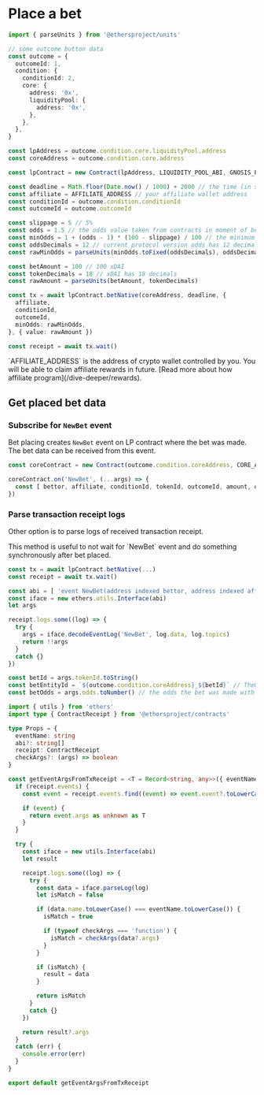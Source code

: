 
# Place a bet

```ts copy
import { parseUnits } from '@ethersproject/units'

// some outcome button data
const outcome = {
  outcomeId: 1,
  condition: {
    conditionId: 2,
    core: {
      address: '0x',
      liquidityPool: {
        address: '0x',
      },
    },
  },
}

const lpAddress = outcome.condition.core.liquidityPool.address
const coreAddress = outcome.condition.core.address

const lpContract = new Contract(lpAddress, LIQUIDITY_POOL_ABI, GNOSIS_PROVIDER)

const deadline = Math.floor(Date.now() / 1000) + 2000 // the time (in seconds) for which the transaction should be submitted
const affiliate = AFFILIATE_ADDRESS // your affiliate wallet address
const conditionId = outcome.condition.conditionId
const outcomeId = outcome.outcomeId

const slippage = 5 // 5%
const odds = 1.5 // the odds value taken from contracts in moment of bet placing
const minOdds = 1 + (odds - 1) * (100 - slippage) / 100 // the minimum value at which a bet should be made
const oddsDecimals = 12 // current protocol version odds has 12 decimals
const rawMinOdds = parseUnits(minOdds.toFixed(oddsDecimals), oddsDecimals)

const betAmount = 100 // 100 xDAI
const tokenDecimals = 18 // xDAI has 18 decimals
const rawAmount = parseUnits(betAmount, tokenDecimals)

const tx = await lpContract.betNative(coreAddress, deadline, {
  affiliate,
  conditionId,
  outcomeId,
  minOdds: rawMinOdds,
}, { value: rawAmount })

const receipt = await tx.wait()
```

<Callout type="info" emoji="ℹ️️">
  `AFFILIATE_ADDRESS` is the address of crypto wallet controlled by you. You will be able to claim affiliate rewards in future.
  [Read more about how affiliate program](/dive-deeper/rewards).
</Callout>


## Get placed bet data

### Subscribe for `NewBet` event

Bet placing creates `NewBet` event on LP contract where the bet was made. The bet data can be received from this event.

```ts copy
const coreContract = new Contract(outcome.condition.coreAddress, CORE_ABI, GNOSIS_PROVIDER)

coreContract.on('NewBet', (...args) => {
  const [ bettor, affiliate, conditionId, tokenId, outcomeId, amount, odds, funds ] = args
})
```

### Parse transaction receipt logs

Other option is to parse logs of received transaction receipt.

<Callout type="info" emoji="ℹ️️">
  This method is useful to not wait for `NewBet` event and do something synchronously after bet placed.
</Callout>

```ts copy
const tx = await lpContract.betNative(...)
const receipt = await tx.wait()

const abi = [ 'event NewBet(address indexed bettor, address indexed affiliate, uint256 indexed conditionId, uint256 tokenId, uint64 outcomeId, uint128 amount, uint64 odds, uint128[2] funds)' ]
const iface = new ethers.utils.Interface(abi)
let args

receipt.logs.some((log) => {
  try {
    args = iface.decodeEventLog('NewBet', log.data, log.topics)
    return !!args
  }
  catch {}
})

const betId = args.tokenId.toString()
const betEntityId = `${outcome.condition.coreAddress}_${betId}` // TheGraph @entity id
const betOdds = args.odds.toNumber() // the odds the bet was made with
```

```ts filename="getEventArgsFromTxReceipt.ts" copy
import { utils } from 'ethers'
import type { ContractReceipt } from '@ethersproject/contracts'

type Props = {
  eventName: string
  abi?: string[]
  receipt: ContractReceipt
  checkArgs?: (args) => boolean
}

const getEventArgsFromTxReceipt = <T = Record<string, any>>({ eventName, abi, receipt, checkArgs }: Props): T => {
  if (receipt.events) {
    const event = receipt.events.find((event) => event.event?.toLowerCase() === eventName.toLowerCase())

    if (event) {
      return event.args as unknown as T
    }
  }

  try {
    const iface = new utils.Interface(abi)
    let result

    receipt.logs.some((log) => {
      try {
        const data = iface.parseLog(log)
        let isMatch = false

        if (data.name.toLowerCase() === eventName.toLowerCase()) {
          isMatch = true

          if (typeof checkArgs === 'function') {
            isMatch = checkArgs(data?.args)
          }
        }

        if (isMatch) {
          result = data
        }

        return isMatch
      }
      catch {}
    })

    return result?.args
  }
  catch (err) {
    console.error(err)
  }
}

export default getEventArgsFromTxReceipt
```
